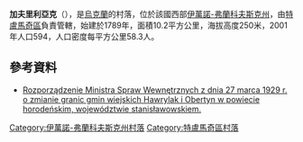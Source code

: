{{coord|48|43|32|N|25|12|45|E|scale:30000|display=title}}

'''加夫里利亞克'''（{{lang-uk|Гавриляк}}），是[[烏克蘭|烏克蘭]]的村落，位於該國西部[[伊萬諾-弗蘭科夫斯克州|伊萬諾-弗蘭科夫斯克州]]，由[[特盧馬奇區|特盧馬奇區]]負責管轄，始建於1789年，面積10.2平方公里，海拔高度250米，2001年人口594，人口密度每平方公里58.3人。

==參考資料==
*[http://isap.sejm.gov.pl/DetailsServlet?id=WDU19290240253 Rozporządzenie Ministra Spraw Wewnętrznych z dnia 27 marca 1929 r. o zmianie granic gmin wiejskich Hawrylak i Obertyn w powiecie horodeńskim, województwie stanisławowskiem.]{{Wayback|url=http://isap.sejm.gov.pl/DetailsServlet?id=WDU19290240253 |date=20161019040120 }}{{ref-pl}}

{{DEFAULTSORT:Гавриляк}}
[[Category:伊萬諾-弗蘭科夫斯克州村落|Category:伊萬諾-弗蘭科夫斯克州村落]]
[[Category:特盧馬奇區村落|Category:特盧馬奇區村落]]


{{IvanoFrankivsk-geo-stub}}